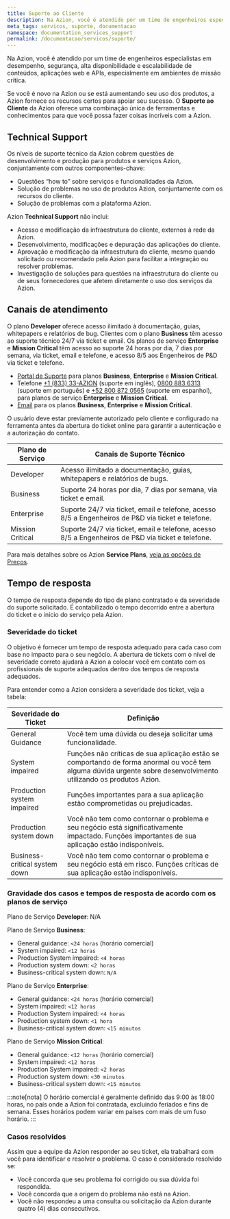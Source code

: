 ```yaml
---
title: Suporte ao Cliente
description: Na Azion, você é atendido por um time de engenheiros especialistas em desempenho, segurança, alta disponibilidade e escalabilidade de conteúdos, aplicações web e APIs, especialmente em ambientes de missão crítica.
meta_tags: servicos, suporte, documentacao
namespace: documentation_services_support
permalink: /documentacao/servicos/suporte/
---
```


Na Azion, você é atendido por um time de engenheiros especialistas em desempenho, segurança, alta disponibilidade e escalabilidade de conteúdos, aplicações web e APIs, especialmente em ambientes de missão crítica.

Se você é novo na Azion ou se está aumentando seu uso dos produtos, a Azion fornece os recursos certos para apoiar seu sucesso. O **Suporte ao Cliente** da Azion oferece uma combinação única de ferramentas e conhecimentos para que você possa fazer coisas incríveis com a Azion.

## Technical Support

Os níveis de suporte técnico da Azion cobrem questões de desenvolvimento e produção para produtos e serviços Azion, conjuntamente com outros componentes-chave:

- Questões “how to” sobre serviços e funcionalidades da Azion.
- Solução de problemas no uso de produtos Azion, conjuntamente com os recursos do cliente.
- Solução de problemas com a plataforma Azion.

Azion **Technical Support** não inclui:

- Acesso e modificação da infraestrutura do cliente, externos à rede da Azion.
- Desenvolvimento, modificações e depuração das aplicações do cliente.
- Aprovação e modificação da infraestrutura do cliente, mesmo quando solicitado ou recomendado pela Azion para facilitar a integração ou resolver problemas.
- Investigação de soluções para questões na infraestrutura do cliente ou de seus fornecedores que afetem diretamente o uso dos serviços da Azion.

## Canais de atendimento

O plano **Developer** oferece acesso ilimitado à documentação, guias, whitepapers e relatórios de bug. Clientes com o plano **Business** têm acesso ao suporte técnico 24/7 via ticket e email. Os planos de serviço **Enterprise** e **Mission Critical** têm acesso ao suporte 24 horas por dia, 7 dias por semana, via ticket, email e telefone, e acesso 8/5 aos Engenheiros de P&D via ticket e telefone.

- [Portal de Suporte](https://tickets.azion.com/) para planos **Business**, **Enterprise** e **Mission Critical**.
- Telefone [+1 (833) 33-AZION](tel:18333329466) (suporte em inglês), [0800 883 6313](tel:08008836313) (suporte em português) e [+52 800 872 0565](tel:528008720565) (suporte em espanhol), para planos de serviço **Enterprise** e **Mission Critical**.
- [Email](mailto:support@azion.com) para os planos **Business**, **Enterprise** e **Mission Critical**.

O usuário deve estar previamente autorizado pelo cliente e configurado na ferramenta antes da abertura do ticket online para garantir a autenticação e a autorização do contato.

| Plano de Serviço | Canais de Suporte Técnico |
| ---------------- | ------------------------- |
| Developer | Acesso ilimitado a documentação, guias, whitepapers e relatórios de bugs. |
| Business | Suporte 24 horas por dia, 7 dias por semana, via ticket e email. |
| Enterprise | Suporte 24/7 via ticket, email e telefone, acesso 8/5 a Engenheiros de P&D via ticket e telefone. |
| Mission Critical | Suporte 24/7 via ticket, email e telefone, acesso 8/5 a Engenheiros de P&D via ticket e telefone. |

Para mais detalhes sobre os Azion **Service Plans**, [veja as opções de Preços](https://www.azion.com/pt-br/precos/).

## Tempo de resposta

O tempo de resposta depende do tipo de plano contratado e da severidade do suporte solicitado. É contabilizado o tempo decorrido entre a abertura do ticket e o início do serviço pela Azion.

### Severidade do ticket

O objetivo é fornecer um tempo de resposta adequado para cada caso com base no impacto para o seu negócio. A abertura de tickets com o nível de severidade correto ajudará a Azion a colocar você em contato com os profissionais de suporte adequados dentro dos tempos de resposta adequados.

Para entender como a Azion considera a severidade dos ticket, veja a tabela:

| Severidade do Ticket | Definição |
| -------------------- | --------- |
| General Guidance | Você tem uma dúvida ou deseja solicitar uma funcionalidade. |
| System impaired | Funções não críticas de sua aplicação estão se comportando de forma anormal ou você tem alguma dúvida urgente sobre desenvolvimento utilizando os produtos Azion. |
| Production system impaired | Funções importantes para a sua aplicação estão comprometidas ou prejudicadas. |
| Production system down | Você não tem como contornar o problema e seu negócio está significativamente impactado. Funções importantes de sua aplicação estão indisponíveis. |
| Business-critical system down | Você não tem como contornar o problema e seu negócio está em risco. Funções críticas de sua aplicação estão indisponíveis. |

### Gravidade dos casos e tempos de resposta de acordo com os planos de serviço

Plano de Serviço **Developer**: N/A

Plano de Serviço **Business**:

- General guidance: `<24 horas` (horário comercial)
- System impaired: `<12 horas`
- Production System impaired: `<4 horas`
- Production system down: `<2 horas`
- Business-critical system down: `N/A`

Plano de Serviço **Enterprise**:

- General guidance: `<24 horas` (horário comercial)
- System impaired: `<12 horas`
- Production System impaired: `<4 horas`
- Production system down: `<1 hora`
- Business-critical system down: `<15 minutos`

Plano de Serviço **Mission Critical**:

- General guidance: `<12 horas` (horário comercial)
- System impaired: `<12 horas`
- Production System impaired: `<2 horas`
- Production system down: `<30 minutos`
- Business-critical system down: `<15 minutos`

:::note[nota]
O horário comercial é geralmente definido das 9:00 às 18:00 horas, no país onde a Azion foi contratada, excluindo feriados e fins de semana. Esses horários podem variar em países com mais de um fuso horário.
:::

### Casos resolvidos

Assim que a equipe da Azion responder ao seu ticket, ela trabalhará com você para identificar e resolver o problema. O caso é considerado resolvido se:

- Você concorda que seu problema foi corrigido ou sua dúvida foi respondida.
- Você concorda que a origem do problema não está na Azion.
- Você não respondeu a uma consulta ou solicitação da Azion durante quatro (4) dias consecutivos.
